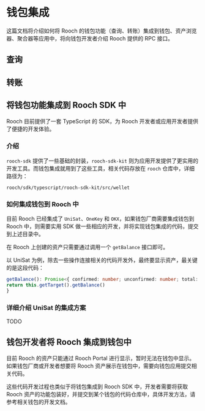 # 钱包集成

这篇文档将介绍如何将 Rooch 的钱包功能（查询、转账）集成到钱包、资产浏览器、聚合器等应用中，将向钱包开发者介绍 Rooch 提供的 RPC 接口。

## 查询

## 转账


## 将钱包功能集成到 Rooch SDK 中

Rooch 目前提供了一套 TypeScript 的 SDK，为 Rooch 开发者或应用开发者提供了便捷的开发体验。

### 介绍

`rooch-sdk` 提供了一些基础的封装，`rooch-sdk-kit` 则为应用开发提供了更实用的开发工具。而钱包集成就用到了这些工具，相关代码存放在 `rooch` 仓库中，详细路径为：

```
rooch/sdk/typescript/rooch-sdk-kit/src/wellet
```

### 如何集成钱包到 Rooch 中

目前 Rooch 已经集成了 `UniSat`、`OneKey` 和 `OKX`，如果钱包厂商需要集成钱包到 Rooch 中，则需要实用 SDK 做一些相应的开发，并将实现钱包集成的代码，提交到上述目录中。

在 Rooch 上创建的资产只需要通过调用一个 `getBalance` 接口即可。

以 UniSat 为例，除去一些操作连接相关的代码开发外，最终要显示资产，最关键的是这段代码：

```ts
getBalance(): Promise<{ confirmed: number; unconfirmed: number; total: string }> {
return this.getTarget().getBalance()
}
```

### 详细介绍 UniSat 的集成方案

TODO

## 钱包开发者将 Rooch 集成到钱包中

目前 Rooch 的资产只能通过 Rooch Portal 进行显示，暂时无法在钱包中显示。如果钱包厂商或开发者想要将 Rooch 资产展示在钱包中，需要向钱包应用提交相关代码。

这些代码开发过程也类似于将钱包集成到 Rooch SDK 中，开发者需要将获取 Rooch 资产的功能包装好，并提交到某个钱包的代码仓库中，具体开发方法，请参考相关钱包的开发文档。
